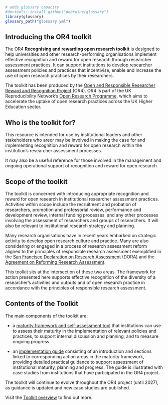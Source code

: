 ```r
# adds glossary capacity
#devtools::install_github("debruine/glossary")
library(glossary)
glossary_path("glossary.yml")
```

:::{.column-body-outset}
# Introducing the OR4 toolkit 
The OR4 **Recognising and rewarding open research toolkit** is designed to help universities and other research-performing organisations implement effective recognition and reward for open research through researcher assessment practices. It can support institutions to develop researcher assessment policies and practices that incentivise, enable and increase the use of open research practices by their researchers. 

The toolkit has been produced by the [Open and Responsible Researcher Reward and Recognition Project](about.qmd) (OR4). OR4 is part of the UK Reproducibility Network’s [Open Research Programme](https://www.ukrn.org/open-research-programme/), which aims to accelerate the uptake of open research practices across the UK Higher Education sector.  

## Who is the toolkit for? 

This resource is intended for use by institutional leaders and other stakeholders who areor may be involved in making the case for and implementing recognition and reward for open research within the institution's researcher assessment processes. 

It may also be a useful reference for those involved in the management and ongoing operational support of recognition and reward for open research. 

## Scope of the toolkit 

The toolkit is concerned with introducing appropriate recognition and reward for open research in institutional researcher assessment practices. Activities within scope include the recruitment and probation of researchers, promotion and professorial review, performance and development review, internal funding processes, and any other processes involving the assessment of researchers and groups of researchers. It will also be relevant to institutional research strategy and planning. 

Many research organisations have in recent years embarked on strategic activity to develop open research culture and practice. Many are also considering or engaged in a process of research assessment reform aligned to the principles of responsible research assessment exemplified in the [San Francisco Declaration on Research Assessment](https://sfdora.org/read/) (DORA) and the [Agreement on Reforming Research Assessment](https://coara.eu/agreement/the-agreement-full-text/).  

This toolkit sits at the intersection of these two areas. The framework for action presented here supports effective recognition of the diversity of a researcher's activities and outputs and of open research practice in accordance with the principles of responsible research assessment.  

## Contents of the Toolkit 

The main components of the toolkit are: 

* a [maturity framework and self-assessment tool](maturity-framework.qmd) that institutions can use to assess their maturity in the implementation of relevant policies and practices, to support internal discussion and planning, and to measure ongoing progress 

* an [implementation guide](guide-contents.qmd) consisting of an introduction and sections linked to corresponding action areas in the maturity framework, providing detailed practical guidance to support assessment of institutional maturity, planning and progress. The guide is illustrated with case studies from institutions that have participated in the OR4 project. 

The toolkit will continue to evolve throughout the OR4 project (until 2027), as guidance is updated and new case studies are published. 

Visit the [Toolkit overview](overview.qmd) to find out more. 
:::
